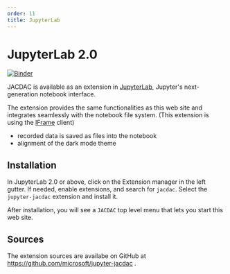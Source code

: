 ---
order: 11
title: JupyterLab
---

# JupyterLab 2.0

[![Binder](https://mybinder.org/badge_logo.svg)](https://mybinder.org/v2/gh/microsoft/jupyter-jacdac/main?urlpath=lab)

JACDAC is available as an extension in [JupyterLab](https://jupyter.org/),
Jupyter's next-generation notebook interface.

The extension provides the same functionalities as this web site and integrates seamlessly with the notebook file system. 
(This extension is using the [IFrame](/clients/web/iframe) client)

* recorded data is saved as files into the notebook
* alignment of the dark mode theme

## Installation

In JupyterLab 2.0 or above, click on the Extension manager in the left gutter. If needed, enable extensions, and search for ``jacdac``.
Select the ``jupyter-jacdac`` extension and install it.

After installation, you will see a ``JACDAC`` top level menu that lets you start this web site.

## Sources

The extension sources are availabe on GitHub at https://github.com/microsoft/jupyter-jacdac .
